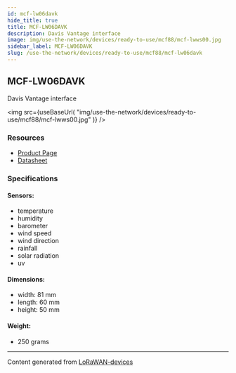 ```yaml
---
id: mcf-lw06davk
hide_title: true
title: MCF-LW06DAVK
description: Davis Vantage interface
image: img/use-the-network/devices/ready-to-use/mcf88/mcf-lwws00.jpg
sidebar_label: MCF-LW06DAVK
slug: /use-the-network/devices/ready-to-use/mcf88/mcf-lw06davk
---
```



## MCF-LW06DAVK

Davis Vantage interface

<img
  src={useBaseUrl(
    "img/use-the-network/devices/ready-to-use/mcf88/mcf-lwws00.jpg"
  )}
/>

### Resources

- [Product Page](https://enginko.com/en/solutions/mcf-lw06davk/)
- [Datasheet](https://enginko.com/wp-content/uploads/2020/09/MCF-LWWS06DAVK_DAVKP.pdf)

### Specifications

#### Sensors:

- temperature
- humidity
- barometer
- wind speed
- wind direction
- rainfall
- solar radiation
- uv

#### Dimensions:

- width: 81 mm
- length: 60 mm
- height: 50 mm

#### Weight:

- 250 grams

---

Content generated from
[LoRaWAN-devices](https://github.com/TheThingsNetwork/lorawan-devices)
